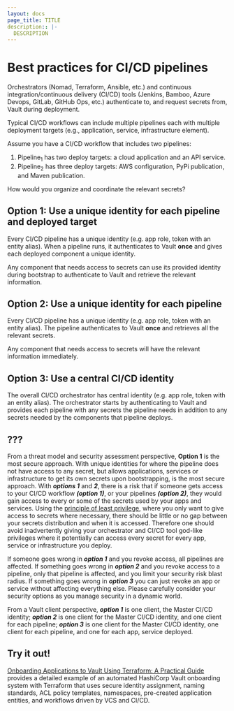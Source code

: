 ```yaml
---
layout: docs
page_title: TITLE
description:: |-
  DESCRIPTION
---
```


# Best practices for CI/CD pipelines


Orchestrators (Nomad, Terraform, Ansible, etc.) and continuous
integration/continuous delivery (CI/CD) tools (Jenkins, Bamboo, Azure Devops,
GitLab, GitHub Ops, etc.) authenticate to, and request secrets from, Vault
during deployment.

Typical CI/CD workflows can include multiple pipelines each with multiple
deployment targets (e.g., application, service, infrastructure element).

Assume you have a CI/CD workflow that includes two pipelines:

1. Pipeline<sub>1</sub> has two deploy targets: a cloud application and an
   API service.
1. Pipeline<sub>2</sub> has three deploy targets: AWS configuration, PyPi
   publication, and Maven publication.

How would you organize and coordinate the relevant secrets? 

## Option 1: Use a unique identity for each pipeline and deployed target

Every CI/CD pipeline has a unique identity (e.g. app role, token with an entity
alias). When a pipeline runs, it authenticates to Vault **once** and gives
each deployed component a unique identity.

Any component that needs access to secrets can use its provided identity during
bootstrap to authenticate to Vault and retrieve the relevant information.

## Option 2: Use a unique identity for each pipeline

Every CI/CD pipeline has a unique identity (e.g. app role, token with an entity
alias). The pipeline authenticates to Vault **once** and retrieves all the
relevant secrets.

Any component that needs access to secrets will have the relevant information
immediately. 

## Option 3: Use a central CI/CD identity

The overall CI/CD orchestrator has central identity (e.g. app role, token with
an entity alias). The orchestrator starts by authenticating to Vault and
provides each pipeline with any secrets the pipeline needs in addition to any
secrets needed by the components that pipeline deploys.

## ???

From a threat model and security assessment perspective, **Option 1** is the most
secure approach. With unique identities for 
where the pipeline does not have access to any secret, but allows applications,
services or infrastructure to get its own secrets upon bootstrapping, is the
most secure approach. With **_options 1_** and **_2_**, there is a risk that if
someone gets access to your CI/CD workflow **_(option 1)_**, or your pipelines
**_(option 2)_**, they would gain access to every or some of the secrets used by
your apps and services. Using the
[principle of least privilege](/vault/tutorials/recommended-patterns/pattern-centralized-secrets#the-principle-of-least-privilege-polp),
where you only want to give access to secrets where necessary, there should be
little or no gap between your secrets distribution and when it is accessed.
Therefore one should avoid inadvertently giving your orchestrator and CI/CD tool
god-like privileges where it potentially can access every secret for every app,
service or infrastructure you deploy.

If someone goes wrong in **_option 1_** and you revoke access, all pipelines are
affected. If something goes wrong in **_option 2_** and you revoke access to a
pipeline, only that pipeline is affected, and you limit your security risk blast
radius. If something goes wrong in **_option 3_** you can just revoke an app or
service without affecting everything else. Please carefully consider your
security options as you manage security in a dynamic world.

From a Vault client perspective, **_option 1_** is one client, the Master CI/CD
identity; **_option 2_** is one client for the Master CI/CD identity, and one
client for each pipeline; **_option 3_** is one client for the Master CI/CD
identity, one client for each pipeline, and one for each app, service deployed.

## Try it out!
 
[Onboarding Applications to Vault Using Terraform: A Practical Guide](https://www.hashicorp.com/blog/onboarding-applications-to-vault-using-terraform-a-practical-guide)
provides a detailed example of an automated HashiCorp Vault onboarding
system with Terraform that uses secure identity assignment, naming standards,
ACL policy templates, namespaces, pre-created application entities, and
workflows driven by VCS and CI/CD.

